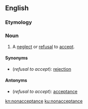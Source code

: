 ==English==

===Etymology===
{{prefix|non|acceptance|lang=en}}

===Noun===
{{en-noun}}

# A [[neglect]] or [[refusal]] to [[accept]].

====Synonyms====
* (''refusal to accept''): [[rejection]]

====Antonyms====
* (''refusal to accept''): [[acceptance]]

[[kn:nonacceptance]]
[[ku:nonacceptance]]
